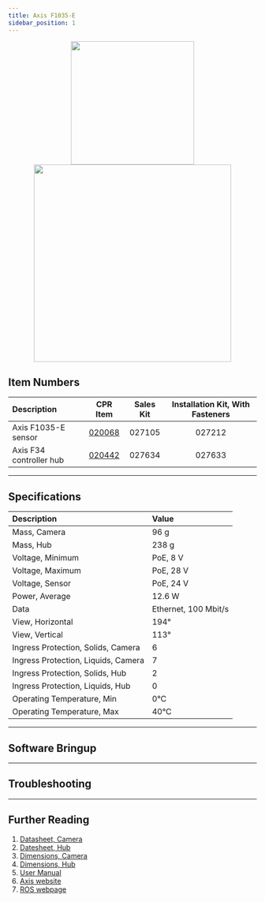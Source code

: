 ```yaml
---
title: Axis F1035-E
sidebar_position: 1
---
```



<center>
  <img
    src="/img/sensor_images/sensor_axis_f1035_e_1.jpg"
    width="250"
  />
  <img
    src="/img/sensor_images/sensor_axis_f34_1.png"
    width="400"
  />
</center>

## Item Numbers

| Description             |                         CPR Item                         | Sales Kit | Installation Kit, With Fasteners |
| :---------------------- | :------------------------------------------------------: | :-------: | :------------------------------: |
| Axis F1035-E sensor     | [020068](/assets/pdf/clearpath_robotics_020068-TDS1.pdf) |  027105   |              027212              |
| Axis F34 controller hub | [020442](/assets/pdf/clearpath_robotics_020442-TDS1.pdf) |  027634   |              027633              |

---

## Specifications

| Description                         | Value                |
| :---------------------------------- | :------------------- |
| Mass, Camera                        | 96 g                 |
| Mass, Hub                           | 238 g                |
| Voltage, Minimum                    | PoE, 8 V             |
| Voltage, Maximum                    | PoE, 28 V            |
| Voltage, Sensor                     | PoE, 24 V            |
| Power, Average                      | 12.6 W               |
| Data                                | Ethernet, 100 Mbit/s |
| View, Horizontal                    | 194°                 |
| View, Vertical                      | 113°                 |
| Ingress Protection, Solids, Camera  | 6                    |
| Ingress Protection, Liquids, Camera | 7                    |
| Ingress Protection, Solids, Hub     | 2                    |
| Ingress Protection, Liquids, Hub    | 0                    |
| Operating Temperature, Min          | 0°C                  |
| Operating Temperature, Max          | 40°C                 |

---

## Software Bringup

<SoftwareBringup />

---

## Troubleshooting

<Support />

---

## Further Reading

1.  [Datasheet, Camera](/assets/pdf/clearpath_robotics_020068-TDS1.pdf)
2.  [Datesheet, Hub](/assets/pdf/clearpath_robotics_020442-TDS1.pdf)
3.  [Dimensions, Camera](/assets/pdf/clearpath_robotics_020068-TDS2.pdf)
4.  [Dimensions, Hub](/assets/pdf/clearpath_robotics_020442-TDS2.pdf)
5.  [User Manual](/assets/pdf/clearpath_robotics_020442-TDS3.pdf)
6.  [Axis website](https://www.axis.com/products/axis-f1035-e-sensor-unit)
7.  [ROS webpage](http://wiki.ros.org/axis_camera)
